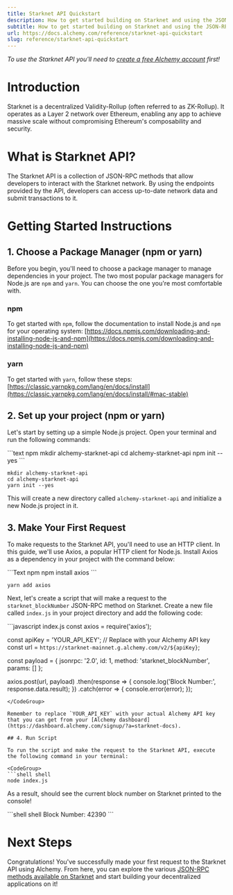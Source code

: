 ```yaml
---
title: Starknet API Quickstart
description: How to get started building on Starknet and using the JSON-RPC API
subtitle: How to get started building on Starknet and using the JSON-RPC API
url: https://docs.alchemy.com/reference/starknet-api-quickstart
slug: reference/starknet-api-quickstart
---
```


*To use the Starknet API you'll need to [create a free Alchemy account](https://dashboard.alchemy.com/signup/?a=starknet-docs) first!*

# Introduction

Starknet is a decentralized Validity-Rollup (often referred to as ZK-Rollup). It operates as a Layer 2 network over Ethereum, enabling any app to achieve massive scale without compromising Ethereum's composability and security.

# What is Starknet API?

The Starknet API is a collection of JSON-RPC methods that allow developers to interact with the Starknet network. By using the endpoints provided by the API, developers can access up-to-date network data and submit transactions to it.

# Getting Started Instructions

## 1. Choose a Package Manager (npm or yarn)

Before you begin, you'll need to choose a package manager to manage dependencies in your project. The two most popular package managers for Node.js are `npm` and `yarn`. You can choose the one you're most comfortable with.

### npm

To get started with `npm`, follow the documentation to install Node.js and `npm` for your operating system: [https://docs.npmjs.com/downloading-and-installing-node-js-and-npm](https://docs.npmjs.com/downloading-and-installing-node-js-and-npm)

### yarn

To get started with `yarn`, follow these steps: [https://classic.yarnpkg.com/lang/en/docs/install](https://classic.yarnpkg.com/lang/en/docs/install/#mac-stable)

## 2. Set up your project (npm or yarn)

Let's start by setting up a simple Node.js project. Open your terminal and run the following commands:

<CodeGroup>
  ```text npm
  mkdir alchemy-starknet-api
  cd alchemy-starknet-api
  npm init --yes
  ```

  ```text yarn
  mkdir alchemy-starknet-api
  cd alchemy-starknet-api
  yarn init --yes
  ```
</CodeGroup>

This will create a new directory called `alchemy-starknet-api` and initialize a new Node.js project in it.

## 3. Make Your First Request

To make requests to the Starknet API, you'll need to use an HTTP client. In this guide, we'll use Axios, a popular HTTP client for Node.js. Install Axios as a dependency in your project with the command below:

<CodeGroup>
  ```Text npm
  npm install axios
  ```

  ```Text yarn
  yarn add axios
  ```
</CodeGroup>

Next, let's create a script that will make a request to the `starknet_blockNumber` JSON-RPC method on Starknet. Create a new file called `index.js` in your project directory and add the following code:

<CodeGroup>
  ```javascript index.js
  const axios = require('axios');

  const apiKey = 'YOUR_API_KEY'; // Replace with your Alchemy API key
  const url = `https://starknet-mainnet.g.alchemy.com/v2/${apiKey}`;

  const payload = {
    jsonrpc: '2.0',
    id: 1,
    method: 'starknet_blockNumber',
    params: []
  };

  axios.post(url, payload)
    .then(response => {
      console.log('Block Number:', response.data.result);
    })
    .catch(error => {
      console.error(error);
    });
  ```
</CodeGroup>

Remember to replace `YOUR_API_KEY` with your actual Alchemy API key that you can get from your [Alchemy dashboard](https://dashboard.alchemy.com/signup/?a=starknet-docs).

## 4. Run Script

To run the script and make the request to the Starknet API, execute the following command in your terminal:

<CodeGroup>
  ```shell shell
  node index.js
  ```
</CodeGroup>

As a result, should see the current block number on Starknet printed to the console!

<CodeGroup>
  ```shell shell
  Block Number: 42390
  ```
</CodeGroup>

# Next Steps

Congratulations! You've successfully made your first request to the Starknet API using Alchemy. From here, you can explore the various [JSON-RPC methods available on Starknet](/reference/starknet-getclasshashat) and start building your decentralized applications on it!
